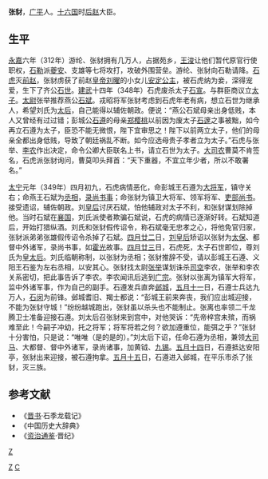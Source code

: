'''张豺'''{{BD|？||349年|6月16日|}}，[[广平|广平]]人。[[十六国|十六国]]时[[后赵|后赵]]大臣。
==生平==
[[永嘉|永嘉]]六年（312年）游纶、张豺拥有几万人，占据苑乡，[[王浚|王浚]]让他们暂代原官行使职权，[[石勒|石勒]]派[[夔安|夔安]]、支雄等七将攻打，攻破外围营垒。游纶、张豺向石勒请降。[[石虎|石虎]]灭[[前赵|前赵]]，张豺虏获了前赵[[皇帝|皇帝]][[刘曜|刘曜]]的小女儿[[刘皇后_(石虎)|安定公主]]，被石虎纳为妾，深得宠爱，生下了齐公[[石世|石世]]。[[建武_(后赵)|建武]]十四年（348年）石虎废杀太子[[石宣|石宣]]。与群臣商议立[[太子|太子]]。[[太尉|太尉]]张举推荐燕公[[石斌|石斌]]。戎昭将军张豺考虑到石虎年老有病，想立石世为继承人，希望刘氏为[[太后|太后]]，自己能得以辅佐朝政。便说：“燕公石斌母亲出身低贱，本人又曾经有过过错；彭城公[[石遵|石遵]]的母亲[[郑樱桃|郑樱桃]]以前因为废太子[[石邃|石邃]]之事被黜，如今再立石遵为太子，臣恐不能无微恨，陛下宜审思之！陛下以前两立太子，他们的母亲全都出身低贱，导致了朝廷祸乱不断。如今应选母贵子孝者立为太子。”石虎与张举、[[李农|李农]]作出决定，命令公卿大臣联名上书，请立石世为太子。[[大司农|大司农]]曹莫不肯签名，石虎派张豺询问，曹莫叩头拜首：“天下重器，不宜立年少者，所以不敢署名。”

[[太宁_(后赵)|太宁]]元年（349年）四月初九，石虎病情恶化，命彭城王石遵为[[大将军_(中国)|大将军]]，镇守关右；命燕王石斌为[[丞相|丞相]]，[[录尚书事|录尚书事]]；命张豺为镇卫大将军、领军将军、[[吏部尚书|吏部尚书]]。接受遗诏，辅佐朝政。刘[[皇后|皇后]]讨厌石斌，怕他辅政对太子不利，和张豺谋划除掉他。当时石斌在[[襄国|襄国]]，刘氏派使者欺骗石斌说，石虎的病情已逐渐好转。石斌知道后，开始打猎纵酒。刘氏和张豺假传诏令，称石斌毫无忠孝之心，将他免官归家，张豺派弟弟张雄假传诏令杀掉了石斌。[[四月廿二|四月廿二]]日，[[刘皇后_(石虎)|刘皇后]]矫诏以张豺为[[太保|太保]]、都督中外诸军，录尚书事，如[[霍光|霍光]]故事。[[四月廿三|四月廿三]]日，石虎死，太子石世即位，尊刘氏为[[皇太后|皇太后]]。刘氏临朝称制，以张豺为丞相；张豺推辞不受，请以彭城王石遵、义阳王石鉴为左右丞相，以安其心。张豺找太尉[[张举|张举]]谋划诛杀[[司空|司空]]李农，张举和李农关系密切，把此事告诉了李农。李农闻讯后逃到[[广宗|广宗]]。张豺以张离为镇军大将军，监中外诸军事，作为自己的副手。石遵发兵直奔[[邺城|邺城]]，[[五月十一|五月十一]]日，石遵士兵达九万人，[[石闵|石闵]]为前锋。邺城耆旧、羯士都说：“彭城王前来奔丧，我们应出城迎接，不能为张豺守城！”纷纷越城跑出，张豺虽以杀头也不能制止。张离也率领二千龙腾卫士准备迎接石遵。刘太后召张豺来到宫中，对他哭诉：“先帝梓宫未殡，而祸难至此！今嗣子冲幼，托之将军；将军将若之何？欲加遵重位，能弭之乎？”张豺十分害怕，只是说：“唯唯（是的是的）。”刘太后下诏，任命石遵为丞相，兼领[[大司马|大司马]]、大都督、督中外诸军，录尚诸事，加黄钺、[[九锡|九锡]]。[[五月十四|五月十四]]日，石遵抵达安阳亭，张豺出来迎接，被石遵拘拿。[[五月十五|五月十五]]日，石遵进入邺城，在平乐市杀了张豺，灭三族。

==参考文献==
* 《[[晋书|晋书]]·石季龙载记》
* 《中国历史大辞典》
* 《[[资治通鉴|资治通鉴]]·晋纪》
[[分类:后赵官员|Z]]
[[Category:广平人|Z]]
[[Category:张姓|C]]